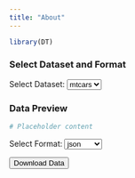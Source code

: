 ```yaml
---
title: "About"
---
```




```r
library(DT)
```


### Select Dataset and Format

<label for="dataset">Select Dataset:</label>
<select id="dataset">
  <option value="mtcars">mtcars</option>
  <option value="cars">cars</option>
</select>

<h3>Data Preview</h3>

<div id="dataTable">
```r
# Placeholder content
```
</div>

<label for="format">Select Format:</label>
<select id="format">
  <option value="json">json</option>
  <option value="csv">csv</option>
  <option value="excel">excel</option>
  <option value="parquet">parquet</option>
</select>

<button id="downloadButton">Download Data</button>


<!-- Include DataTables CSS and JS -->
<link rel="stylesheet" type="text/css" href="https://cdn.datatables.net/1.13.1/css/jquery.dataTables.css">
<script type="text/javascript" charset="utf8" src="https://code.jquery.com/jquery-3.5.1.js"></script>
<script type="text/javascript" charset="utf8" src="https://cdn.datatables.net/1.13.1/js/jquery.dataTables.js"></script>

<!-- Link to the external JavaScript file -->
<script src="data-explorer.js"></script>
